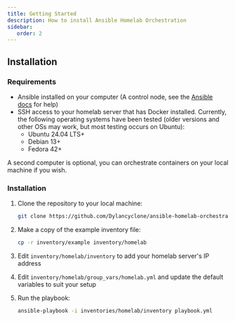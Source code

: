 ```yaml
---
title: Getting Started
description: How to install Ansible Homelab Orchestration
sidebar:
   order: 2
---
```



## Installation

### Requirements

- Ansible installed on your computer (A control node, see the [Ansible docs](https://docs.ansible.com/ansible/latest/installation_guide/intro_installation.html) for help)
- SSH access to your homelab server that has Docker installed. Currently, the following operating systems have been tested (older versions and other OSs may work, but most testing occurs on Ubuntu):
   - Ubuntu 24.04 LTS+
   - Debian 13+
   - Fedora 42+

<Aside type="tip">
	A second computer is optional, you can orchestrate containers on your local
	machine if you wish.
</Aside>

### Installation

<Steps>

1. Clone the repository to your local machine:

   ```sh
   git clone https://github.com/Dylancyclone/ansible-homelab-orchestration.git && cd ansible-homelab-orchestration
   ```

2. Make a copy of the example inventory file:

   ```sh
   cp -r inventory/example inventory/homelab
   ```

3. Edit `inventory/homelab/inventory` to add your homelab server's IP address
4. Edit `inventory/homelab/group_vars/homelab.yml` and update the default variables to suit your setup
5. Run the playbook:
   ```sh
   ansible-playbook -i inventories/homelab/inventory playbook.yml
   ```

</Steps>
